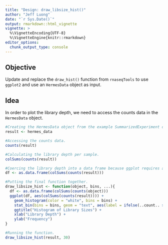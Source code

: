 ```yaml
---
title: "Design: draw_libsize_hist()"
author: "Jeff Luong"
date: "`r Sys.Date()`"
output: rmarkdown::html_vignette
vignette: >
  %\VignetteEncoding{UTF-8}
  %\VignetteEngine{knitr::rmarkdown}
editor_options: 
  chunk_output_type: console
---
```


## Objective

Update and replace the `draw_hist()` function from `rnaseqTools` to use `ggplot2` and use an `HermesData` object as input.

## Idea

In order to plot the library depth, we need to access the counts data in the `HermesData` object.

```r
#Creating the HermesData object from the example SummarizedExperiment object.
result <- hermes_data

#Accessing the counts data.
counts(result)

#Calculating the library depth per sample.
colSums(counts(result))

#Coercing the library depth into a data frame because ggplot requires a data frame object.
df <- as.data.frame(colSums(counts(result)))

#Putting the final function together.
draw_libsize_hist <- function(object, bins, ...){
  df <- as.data.frame(colSums(counts(object)))
  ggplot(df, aes(colSums(counts(result)))) +
    geom_histogram(color = "white", bins = bins) +
    stat_bin(bins = bins, geom = "text", aes(label = ifelse(..count.. > 0, ..count.., "")), vjust = -0.25) +
    ggtitle("Histogram of Library Sizes") +
    xlab("Library Depth") +
    ylab("Frequency")
}

#Running the function.
draw_libsize_hist(result, 30)
```
